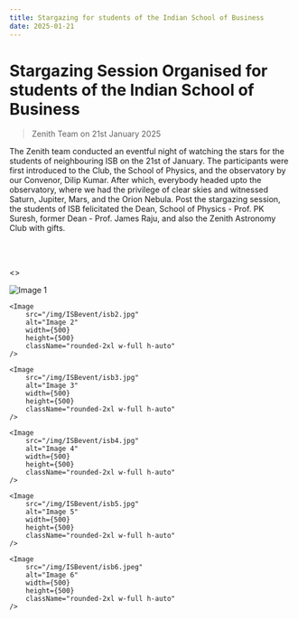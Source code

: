 ```yaml
---
title: Stargazing for students of the Indian School of Business
date: 2025-01-21
---
```



# Stargazing Session Organised for students of the Indian School of Business
> Zenith Team on 21st January 2025

The Zenith team conducted an eventful night of watching the stars for the students of neighbouring ISB on the 21st of January.
The participants were first introduced to the Club, the School of Physics, and the observatory by our Convenor, Dilip Kumar. After which,
everybody headed upto the observatory, where we had the privilege of clear skies and witnessed Saturn, Jupiter, Mars, and the Orion Nebula.
Post the stargazing session, the students of ISB felicitated the Dean, School of Physics - Prof. PK Suresh, former Dean - Prof. James Raju, 
and also the Zenith Astronomy Club with gifts. 

<br></br>

<>
  <div className="grid grid-cols-2 gap-4 place-items-center">
    <Image 
        src="/img/ISBevent/isb1.jpg"
        alt="Image 1"
        width={500}
        height={500}
        className="rounded-2xl w-full h-auto"
    />
    
    <Image 
        src="/img/ISBevent/isb2.jpg"
        alt="Image 2"
        width={500}
        height={500}
        className="rounded-2xl w-full h-auto"
    />
    
    <Image 
        src="/img/ISBevent/isb3.jpg"
        alt="Image 3"
        width={500}
        height={500}
        className="rounded-2xl w-full h-auto"
    />
    
    <Image 
        src="/img/ISBevent/isb4.jpg"
        alt="Image 4"
        width={500}
        height={500}
        className="rounded-2xl w-full h-auto"
    />
    
    <Image 
        src="/img/ISBevent/isb5.jpg"
        alt="Image 5"
        width={500}
        height={500}
        className="rounded-2xl w-full h-auto"
    />
    
    <Image 
        src="/img/ISBevent/isb6.jpeg"
        alt="Image 6"
        width={500}
        height={500}
        className="rounded-2xl w-full h-auto"
    />
  </div>
</>


